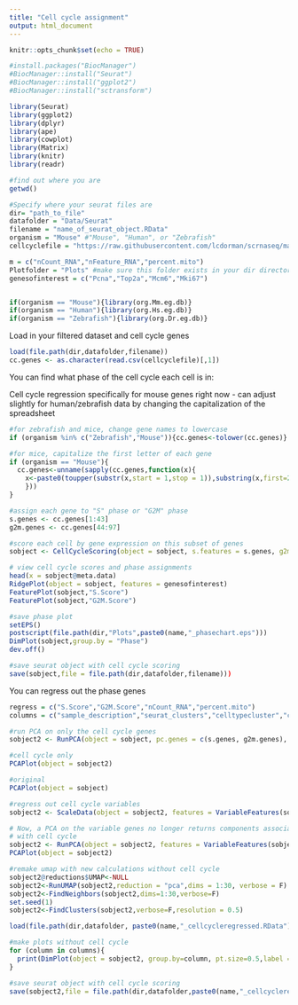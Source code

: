 ```yaml
---
title: "Cell cycle assignment"
output: html_document
---
```


```r
knitr::opts_chunk$set(echo = TRUE)
```

```r
#install.packages("BiocManager")
#BiocManager::install("Seurat")
#BiocManager::install("ggplot2")
#BiocManager::install("sctransform")

library(Seurat)
library(ggplot2)
library(dplyr)
library(ape)
library(cowplot)
library(Matrix)
library(knitr)
library(readr)

#find out where you are
getwd()

#Specify where your seurat files are
dir= "path_to_file"
datafolder = "Data/Seurat"
filename = "name_of_seurat_object.RData"
organism = "Mouse" #"Mouse", "Human", or "Zebrafish"
cellcyclefile = "https://raw.githubusercontent.com/lcdorman/scrnaseq/master/Spreadsheets/regev_lab_cell_cycle_genes.csv"

m = c("nCount_RNA","nFeature_RNA","percent.mito")
Plotfolder = "Plots" #make sure this folder exists in your dir directory
genesofinterest = c("Pcna","Top2a","Mcm6","Mki67")


if(organism == "Mouse"){library(org.Mm.eg.db)}
if(organism == "Human"){library(org.Hs.eg.db)}
if(organism == "Zebrafish"){library(org.Dr.eg.db)}
```
Load in your filtered dataset and cell cycle genes
```r
load(file.path(dir,datafolder,filename))
cc.genes <- as.character(read.csv(cellcyclefile)[,1])
```


You can find what phase of the cell cycle each cell is in: 

Cell cycle regression specifically for mouse genes right now - can adjust slightly for human/zebrafish data by changing the capitalization of the spreadsheet

```r
#for zebrafish and mice, change gene names to lowercase
if (organism %in% c("Zebrafish","Mouse")){cc.genes<-tolower(cc.genes)}

#for mice, capitalize the first letter of each gene
if (organism == "Mouse"){
  cc.genes<-unname(sapply(cc.genes,function(x){
    x<-paste0(toupper(substr(x,start = 1,stop = 1)),substring(x,first=2))
    }))
}

#assign each gene to "S" phase or "G2M" phase
s.genes <- cc.genes[1:43]
g2m.genes <- cc.genes[44:97]

#score each cell by gene expression on this subset of genes
sobject <- CellCycleScoring(object = sobject, s.features = s.genes, g2m.features = g2m.genes, set.ident = TRUE)

# view cell cycle scores and phase assignments
head(x = sobject@meta.data)
RidgePlot(object = sobject, features = genesofinterest)
FeaturePlot(sobject,"S.Score")
FeaturePlot(sobject,"G2M.Score")

#save phase plot
setEPS()
postscript(file.path(dir,"Plots",paste0(name,"_phasechart.eps")))
DimPlot(sobject,group.by = "Phase")
dev.off()
```


```r
#save seurat object with cell cycle scoring
save(sobject,file = file.path(dir,datafolder,filename)))
```


You can regress out the phase genes
```r
regress = c("S.Score","G2M.Score","nCount_RNA","percent.mito")
columns = c("sample_description","seurat_clusters","celltypecluster","condition","age","Phase")
```


```r
#run PCA on only the cell cycle genes
sobject2 <- RunPCA(object = sobject, pc.genes = c(s.genes, g2m.genes), do.print = FALSE, maxit=10000)

#cell cycle only
PCAPlot(object = sobject2)

#original
PCAPlot(object = sobject)

#regress out cell cycle variables
sobject2 <- ScaleData(object = sobject2, features = VariableFeatures(sobject), vars.to.regress = regress)

# Now, a PCA on the variable genes no longer returns components associated
# with cell cycle
sobject2 <- RunPCA(object = sobject2, features = VariableFeatures(sobject), genes.print = 10)
PCAPlot(object = sobject2)

#remake umap with new calculations without cell cycle
sobject2@reductions$UMAP<-NULL
sobject2<-RunUMAP(sobject2,reduction = "pca",dims = 1:30, verbose = F)
sobject2<-FindNeighbors(sobject2,dims=1:30,verbose=F)
set.seed(1)
sobject2<-FindClusters(sobject2,verbose=F,resolution = 0.5)
```

```r
load(file.path(dir,datafolder, paste0(name,"_cellcycleregressed.RData")))
```

```r
#make plots without cell cycle
for (column in columns){
  print(DimPlot(object = sobject2, group.by=column, pt.size=0.5,label = T))
}
```


```r
#save seurat object with cell cycle scoring
save(sobject2,file = file.path(dir,datafolder,paste0(name,"_cellcycleregressed.RData")))
```

